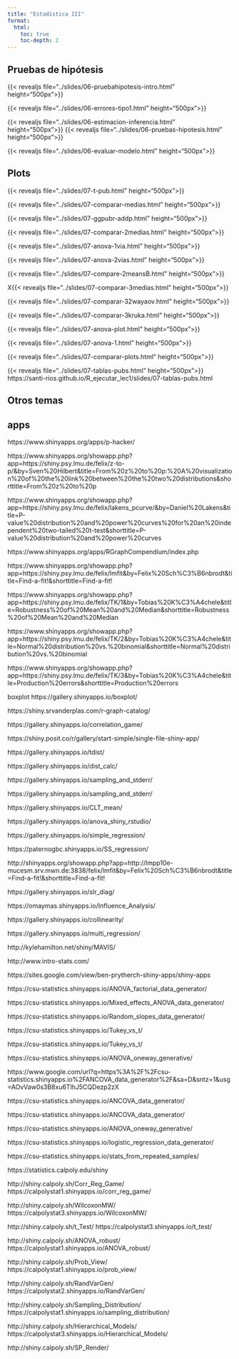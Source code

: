 ```yaml
---
title: "Estadística III"
format:
  html:
    toc: true
    toc-depth: 2
---
```


## Pruebas de hipótesis



{{< revealjs file="../slides/06-pruebahipotesis-intro.html" height="500px">}}

{{< revealjs file="../slides/06-errores-tipo1.html" height="500px">}}


{{< revealjs file="../slides/06-estimacion-inferencia.html" height="500px">}}
{{< revealjs file="../slides/06-pruebas-hipotesis.html" height="500px">}}



{{< revealjs file="../slides/06-evaluar-modelo.html" height="500px">}}

## Plots

{{< revealjs file="../slides/07-t-pub.html" height="500px">}}

{{< revealjs file="../slides/07-comparar-medias.html" height="500px">}}

{{< revealjs file="../slides/07-ggpubr-addp.html" height="500px">}}

{{< revealjs file="../slides/07-comparar-2medias.html" height="500px">}}

{{< revealjs file="../slides/07-anova-1via.html" height="500px">}}

{{< revealjs file="../slides/07-anova-2vias.html" height="500px">}}

{{< revealjs file="../slides/07-compare-2meansB.html" height="500px">}}

X{{< revealjs file="../slides/07-comparar-3medias.html" height="500px">}}

{{< revealjs file="../slides/07-comparar-32wayaov.html" height="500px">}}

{{< revealjs file="../slides/07-comparar-3kruka.html" height="500px">}}

{{< revealjs file="../slides/07-anova-plot.html" height="500px">}}

{{< revealjs file="../slides/07-anova-1.html" height="500px">}}

{{< revealjs file="../slides/07-comparar-plots.html" height="500px">}}

{{< revealjs file="../slides/07-tablas-pubs.html" height="500px">}}
https://santi-rios.github.io/R_ejecutar_lec1/slides/07-tablas-pubs.html

## Otros temas

<!-- {{< revealjs file="../slides/08-no-parametrico.html" height="500px">}}

{{< revealjs file="../slides/08-markdown.html" height="500px">}} -->

## apps

https://www.shinyapps.org/apps/p-hacker/

https://www.shinyapps.org/showapp.php?app=https://shiny.psy.lmu.de/felix/z-to-p/&by=Sven%20Hilbert&title=From%20z%20to%20p:%20A%20visualization%20of%20the%20link%20between%20the%20two%20distributions&shorttitle=From%20z%20to%20p

https://www.shinyapps.org/showapp.php?app=https://shiny.psy.lmu.de/felix/lakens_pcurve/&by=Daniel%20Lakens&title=P-value%20distribution%20and%20power%20curves%20for%20an%20independent%20two-tailed%20t-test&shorttitle=P-value%20distribution%20and%20power%20curves

https://www.shinyapps.org/apps/RGraphCompendium/index.php

https://www.shinyapps.org/showapp.php?app=https://shiny.psy.lmu.de/felix/lmfit&by=Felix%20Sch%C3%B6nbrodt&title=Find-a-fit!&shorttitle=Find-a-fit!

https://www.shinyapps.org/showapp.php?app=https://shiny.psy.lmu.de/felix/TK/1&by=Tobias%20K%C3%A4chele&title=Robustness%20of%20Mean%20and%20Median&shorttitle=Robustness%20of%20Mean%20and%20Median

https://www.shinyapps.org/showapp.php?app=https://shiny.psy.lmu.de/felix/TK/2&by=Tobias%20K%C3%A4chele&title=Normal%20distribution%20vs.%20binomial&shorttitle=Normal%20distribution%20vs.%20binomial

https://www.shinyapps.org/showapp.php?app=https://shiny.psy.lmu.de/felix/TK/3&by=Tobias%20K%C3%A4chele&title=Production%20errors&shorttitle=Production%20errors

boxplot
https://gallery.shinyapps.io/boxplot/

https://shiny.srvanderplas.com/r-graph-catalog/

https://gallery.shinyapps.io/correlation_game/

https://shiny.posit.co/r/gallery/start-simple/single-file-shiny-app/

https://gallery.shinyapps.io/tdist/

https://gallery.shinyapps.io/dist_calc/

https://gallery.shinyapps.io/sampling_and_stderr/

https://gallery.shinyapps.io/sampling_and_stderr/

https://gallery.shinyapps.io/CLT_mean/

https://gallery.shinyapps.io/anova_shiny_rstudio/

https://gallery.shinyapps.io/simple_regression/

https://paternogbc.shinyapps.io/SS_regression/

http://shinyapps.org/showapp.php?app=http://lmpp10e-mucesm.srv.mwn.de:3838/felix/lmfit&by=Felix%20Sch%C3%B6nbrodt&title=Find-a-fit!&shorttitle=Find-a-fit!

https://gallery.shinyapps.io/slr_diag/

https://omaymas.shinyapps.io/Influence_Analysis/

https://gallery.shinyapps.io/collinearity/

https://gallery.shinyapps.io/multi_regression/

http://kylehamilton.net/shiny/MAVIS/

http://www.intro-stats.com/

https://sites.google.com/view/ben-prytherch-shiny-apps/shiny-apps

https://csu-statistics.shinyapps.io/ANOVA_factorial_data_generator/

https://csu-statistics.shinyapps.io/Mixed_effects_ANOVA_data_generator/

https://csu-statistics.shinyapps.io/Random_slopes_data_generator/

https://csu-statistics.shinyapps.io/Tukey_vs_t/

https://csu-statistics.shinyapps.io/Tukey_vs_t/

https://csu-statistics.shinyapps.io/ANOVA_oneway_generative/

https://www.google.com/url?q=https%3A%2F%2Fcsu-statistics.shinyapps.io%2FANCOVA_data_generator%2F&sa=D&sntz=1&usg=AOvVaw0s3B8xu6TlhJ5CQDezp2zX

https://csu-statistics.shinyapps.io/ANCOVA_data_generator/

https://csu-statistics.shinyapps.io/ANCOVA_data_generator/

https://csu-statistics.shinyapps.io/ANOVA_oneway_generative/

https://csu-statistics.shinyapps.io/logistic_regression_data_generator/

https://csu-statistics.shinyapps.io/stats_from_repeated_samples/

https://statistics.calpoly.edu/shiny

http://shiny.calpoly.sh/Corr_Reg_Game/
https://calpolystat1.shinyapps.io/corr_reg_game/

http://shiny.calpoly.sh/WilcoxonMW/
https://calpolystat3.shinyapps.io/WilcoxonMW/

http://shiny.calpoly.sh/t_Test/
https://calpolystat3.shinyapps.io/t_test/

http://shiny.calpoly.sh/ANOVA_robust/
https://calpolystat1.shinyapps.io/ANOVA_robust/

http://shiny.calpoly.sh/Prob_View/
https://calpolystat1.shinyapps.io/prob_view/

http://shiny.calpoly.sh/RandVarGen/
https://calpolystat2.shinyapps.io/RandVarGen/

http://shiny.calpoly.sh/Sampling_Distribution/
https://calpolystat1.shinyapps.io/sampling_distribution/

http://shiny.calpoly.sh/Hierarchical_Models/
https://calpolystat3.shinyapps.io/Hierarchical_Models/

http://shiny.calpoly.sh/SP_Render/

